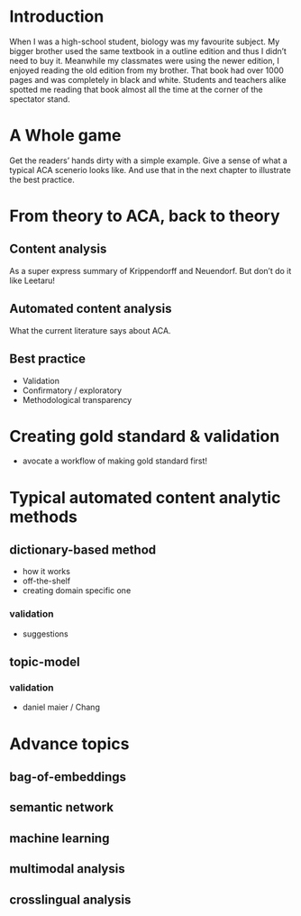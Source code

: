 # Introduction

When I was a high-school student, biology was my favourite subject. My bigger brother used the same textbook in a outline edition and thus I didn't need to buy it. Meanwhile my classmates were using the newer edition, I enjoyed reading the old edition from my brother. That book had over 1000 pages and was completely in black and white. Students and teachers alike spotted me reading that book almost all the time at the corner of the spectator stand.

# A Whole game

Get the readers' hands dirty with a simple example. Give a sense of what a typical ACA scenerio looks like. And use that in the next chapter to illustrate the best practice.

# From theory to ACA, back to theory
## Content analysis

As a super express summary of Krippendorff and Neuendorf. But don't do it like Leetaru!

## Automated content analysis

What the current literature says about ACA.

## Best practice

* Validation
* Confirmatory / exploratory
* Methodological transparency

# Creating gold standard & validation

* avocate a workflow of making gold standard first!

# Typical automated content analytic methods
## dictionary-based method

* how it works
* off-the-shelf
* creating domain specific one

### validation

* suggestions

## topic-model

### validation

* daniel maier / Chang

# Advance topics
## bag-of-embeddings
## semantic network
## machine learning
## multimodal analysis
## crosslingual analysis
